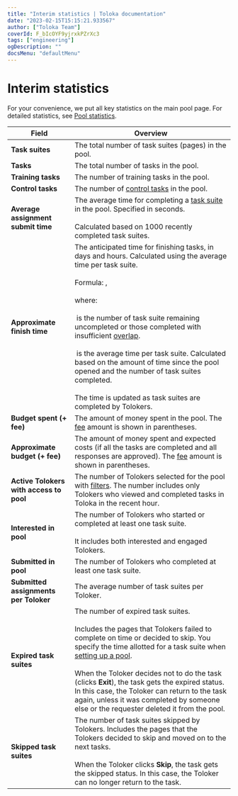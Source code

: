 ```yaml
---
title: "Interim statistics | Toloka documentation"
date: "2023-02-15T15:15:21.933567"
author: ["Toloka Team"]
coverId: F_bIcOYF9yjrxkPZrXc3
tags: ["engineering"]
ogDescription: ""
docsMenu: "defaultMenu"
---
```



# Interim statistics

For your convenience, we put all key statistics on the main pool page. For detailed statistics, see [Pool statistics](/docs/guide/pool_statistic-pool).

**Field**  | **Overview**
----- | -----
**Task suites** | The total number of task suites (pages) in the pool.
**Tasks** | The total number of tasks in the pool.
**Training tasks** | The number of training tasks in the pool.
**Control tasks** | The number of [control tasks](/docs/glossary#control-task) in the pool.
**Average assignment submit time** | The average time for completing a [task suite](/docs/glossary#task-suite) in the pool. Specified in seconds.<br/><br/>Calculated based on 1000 recently completed task suites.
**Approximate finish time** | The anticipated time for finishing tasks, in days and hours. Calculated using the average time per task suite.<br/><br/>Formula: <Formula withoutContainer={true} content="$T_{left}={Assign_{left}}\times{T_{assign}}$"/>,<br/><br/>where:<br/><br/><Formula withoutContainer={true} content="$Assign_{left}$"/> is the number of task suite remaining uncompleted or those completed with insufficient [overlap](/docs/glossary#overlap).<br/><br/><Formula withoutContainer={true} content="$T_{assign}$"/> is the average time per task suite. Calculated based on the amount of time since the pool opened and the number of task suites completed.<br/><br/>The time is updated as task suites are completed by Tolokers.
**Budget spent (+ fee)** | The amount of money spent in the pool. The [fee](/docs/guide/budget) amount is shown in parentheses.
**Approximate budget (+ fee)** | The amount of money spent and expected costs (if all the tasks are completed and all responses are approved). The [fee](/docs/glossary#fee) amount is shown in parentheses.
**Active Tolokers with access to pool** | The number of Tolokers selected for the pool with [filters](/docs/guide/filters). The number includes only Tolokers who viewed and completed tasks in Toloka in the recent hour.
**Interested in pool** | The number of Tolokers who started or completed at least one task suite.<br/><br/>It includes both interested and engaged Tolokers.
**Submitted in pool** | The number of Tolokers who completed at least one task suite.
**Submitted assignments per Toloker** | The average number of task suites per Toloker.
**Expired task suites** | The number of expired task suites.<br/><br/>Includes the pages that Tolokers failed to complete on time or decided to skip. You specify the time allotted for a task suite when [setting up a pool](/docs/guide/pool-main#table_n3q_vhz_jlb).<br/><br/>When the Toloker decides not to do the task (clicks **Exit**), the task gets the expired status. In this case, the Toloker can return to the task again, unless it was completed by someone else or the requester deleted it from the pool.
**Skipped task suites** | The number of task suites skipped by Tolokers. Includes the pages that the Tolokers decided to skip and moved on to the next tasks.<br/><br/>When the Toloker clicks **Skip**, the task gets the skipped status. In this case, the Toloker can no longer return to the task.

<ContactGuideSupport/>
